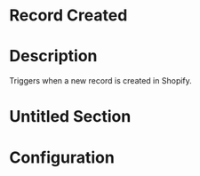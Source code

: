 ﻿# Record Created

# Description

Triggers when a new record is created in Shopify.

# Untitled Section

# Configuration
